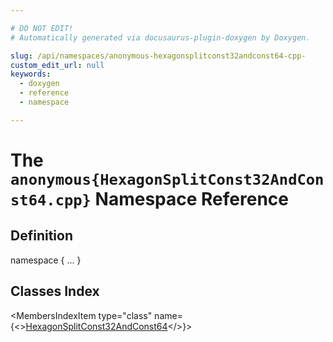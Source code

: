 ```yaml
---

# DO NOT EDIT!
# Automatically generated via docusaurus-plugin-doxygen by Doxygen.

slug: /api/namespaces/anonymous-hexagonsplitconst32andconst64-cpp-
custom_edit_url: null
keywords:
  - doxygen
  - reference
  - namespace

---
```





# The `anonymous{HexagonSplitConst32AndConst64.cpp}` Namespace Reference

<DoxygenPage pluginConfig={pluginConfig}>



## Definition

<CodeBlock>namespace &#123; ... &#125;</CodeBlock>

## Classes Index

<MembersIndex>

<MembersIndexItem
  type="class"
  name={<><a href="/docs/api/classes/anonymous-namespace-hexagonsplitconst32andconst64-cpp-/hexagonsplitconst32andconst64">HexagonSplitConst32AndConst64</a></>}>
</MembersIndexItem>

</MembersIndex>


</DoxygenPage>
